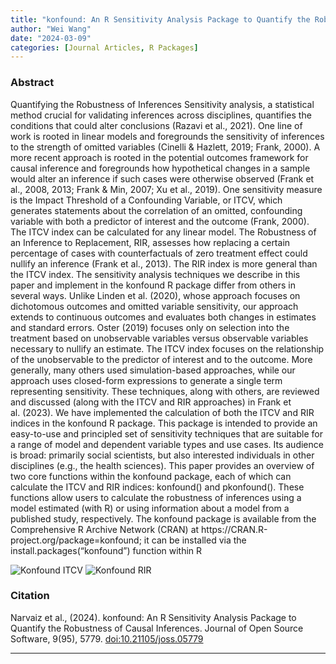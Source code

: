 ```yaml
---
title: "konfound: An R Sensitivity Analysis Package to Quantify the Robustness of Causal Inferences"
author: "Wei Wang"
date: "2024-03-09"
categories: [Journal Articles, R Packages]
---
```


### Abstract

Quantifying the Robustness of Inferences Sensitivity analysis, a statistical method crucial for validating inferences across disciplines, quantifies the conditions that could alter conclusions (Razavi et al., 2021). One line of work is rooted in linear models and foregrounds the sensitivity of inferences to the strength of omitted variables (Cinelli & Hazlett, 2019; Frank, 2000). A more recent approach is rooted in the potential outcomes framework for causal inference and foregrounds how hypothetical changes in a sample would alter an inference if such cases were otherwise observed (Frank et al., 2008, 2013; Frank & Min, 2007; Xu et al., 2019). One sensitivity measure is the Impact Threshold of a Confounding Variable, or ITCV, which generates statements about the correlation of an omitted, confounding variable with both a predictor of interest and the outcome (Frank, 2000). The ITCV index can be calculated for any linear model. The Robustness of an Inference to Replacement, RIR, assesses how replacing a certain percentage of cases with counterfactuals of zero treatment effect could nullify an inference (Frank et al., 2013). The RIR index is more general than the ITCV index. The sensitivity analysis techniques we describe in this paper and implement in the konfound R package differ from others in several ways. Unlike Linden et al. (2020), whose approach focuses on dichotomous outcomes and omitted variable sensitivity, our approach extends to continuous outcomes and evaluates both changes in estimates and standard errors. Oster (2019) focuses only on selection into the treatment based on unobservable variables versus observable variables necessary to nullify an estimate. The ITCV index focuses on the relationship of the unobservable to the predictor of interest and to the outcome. More generally, many others used simulation-based approaches, while our approach uses closed-form expressions to generate a single term representing sensitivity. These techniques, along with others, are reviewed and discussed (along with the ITCV and RIR approaches) in Frank et al. (2023). We have implemented the calculation of both the ITCV and RIR indices in the konfound R package. This package is intended to provide an easy-to-use and principled set of sensitivity techniques that are suitable for a range of model and dependent variable types and use cases. Its audience is broad: primarily social scientists, but also interested individuals in other disciplines (e.g., the health sciences). This paper provides an overview of two core functions within the konfound package, each of which can calculate the ITCV and RIR indices: konfound() and pkonfound(). These functions allow users to calculate the robustness of inferences using a model estimated (with R) or using information about a model from a published study, respectively. The konfound package is available from the Comprehensive R Archive Network (CRAN) at https://CRAN.R-project.org/package=konfound; it can be installed via the install.packages(“konfound”) function within R

![Konfound ITCV](ITCV.png) ![Konfound RIR](RIR.png)

### Citation

Narvaiz et al., (2024). konfound: An R Sensitivity Analysis Package to Quantify the Robustness of Causal Inferences. Journal of Open Source Software, 9(95), 5779. [doi:10.21105/joss.05779](https://doi.org/10.21105/joss.05779)

------------------------------------------------------------------------
